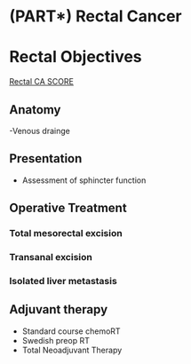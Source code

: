 # (PART\*) Rectal Cancer {-}

# Rectal Objectives

[Rectal CA SCORE](https://www.surgicalcore.org/modulecontent.aspx?id=130244)

## Anatomy

  -Venous drainge

## Presentation

  - Assessment of sphincter function

## Operative Treatment

### Total mesorectal excision

### Transanal excision

### Isolated liver metastasis

## Adjuvant therapy

  - Standard course chemoRT
  - Swedish preop RT
  - Total Neoadjuvant Therapy



